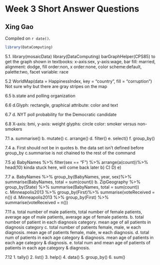 # Week 3 Short Answer Questions

## Xing Gao

<!-- leave this material as is -->
Compiled on `r date()`.

```r
library(DataComputing)
```
<!-- put your content after this line -->

5.1. 
library(mosaicData)
library(DataComputing)
barGraphHelper(CPS85)
to get the graph shown in textbooks: x-axis:sex, y-axis:wage, bar fill: married, alignment: dodge, fill order:non, x order:none, color scheme:default, palette:two, facet variable: race

5.2
 WorldMap(data = HappinessIndex, key = "country", fill = "corruption")
Not sure why but there are gray stripes on the map

6.5 
b.state and polling organization 

6.6
d.Glyph: rectangle, graphical attribute: color and text 

6.7
d. NYT poll probability for the Democratic candidate

6.8
X-axis: bmi, y-axis: weight
glyphs: circle
color: smoker versus non-smokers

7.1
a. summarise()
b. mutate()
c. arrange()
d. filter()
e. select()
f. group_by()



7.4
a. First should not be in quotes
b. the data set isn't defined before group_by
c.summarise is not chained to the rest of the command

7.5 
a) BabyNames %>%
filter(sex == "F") %>%
arrange(a(count))%>%
head(10)
kinda stuck here, will come back later
b)
C)
D)
e)

7.7 
a. BabyNames %>% 
   group_by(BabyNames, year, sex)%>%
   summarise(BabyNames, total = sum(count))
b. ZipGeography %>%
    group_by(State) %>%
    summarise(BabyNames, total = sum(count))
c. Minneapolis2013 %>% 
    group_by(First)%>% 
    summarise(voteReceived = n())
d. Minneapolis2013 %>%
   group_by(First) %>%
   summarise(voteReceived = n())

7.11
a. total number of male patients, total number of female patients, average age of male patients, average age of female patients. 
b. total number of patient in each diagnosis category. mean age of all patients in diagnosis category
c. total number of patients female, male, w each diagnosis. mean age of patients female, male, w each diagnosis.
d. total num of patients in each age category & diagnosis. mean age of patients in each age category & diagnosis.
e. total num and mean age of patients of patients in each age category & diagnosis. 

7.12
1. tally()
2. list()
3. help()
4. data()
5. group_by()
6. sum()



